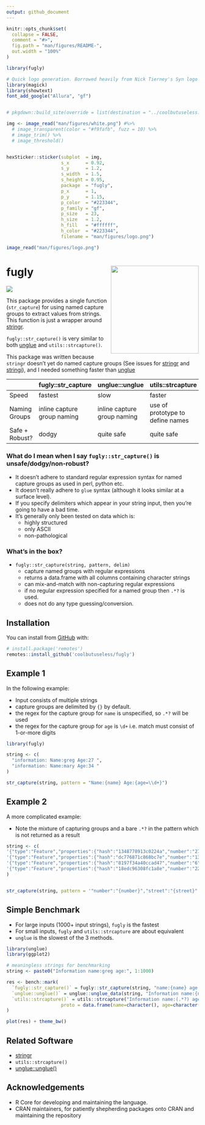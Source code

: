 ```yaml
---
output: github_document
---
```


<!-- README.md is generated from README.Rmd. Please edit that file -->

```r
knitr::opts_chunk$set(
  collapse = FALSE,
  comment = "#>",
  fig.path = "man/figures/README-",
  out.width = "100%"
)

library(fugly)
```



```r
# Quick logo generation. Borrowed heavily from Nick Tierney's Syn logo process
library(magick)
library(showtext)
font_add_google("Allura", "gf")


# pkgdown::build_site(override = list(destination = "../coolbutuseless.github.io/package/minipdf"))
```


```r
img <- image_read("man/figures/white.png") #%>%
  # image_transparent(color = "#f9fafb", fuzz = 10) %>%
  # image_trim() %>%
  # image_threshold()


hexSticker::sticker(subplot  = img,
                    s_x      = 0.92,
                    s_y      = 1.2,
                    s_width  = 1.5,
                    s_height = 0.95,
                    package  = "fugly",
                    p_x      = 1,
                    p_y      = 1.15,
                    p_color  = "#223344",
                    p_family = "gf",
                    p_size   = 23,
                    h_size   = 1.2,
                    h_fill   = "#ffffff",
                    h_color  = "#223344",
                    filename = "man/figures/logo.png")

image_read("man/figures/logo.png")
```


# fugly <img src="man/figures/logo.png" align="right" height=230/>


<!-- badges: start -->

![](https://img.shields.io/badge/cool-useless-green.svg)

<!-- badges: end -->

This package provides a single function (`str_capture`) for using named capture groups to extract values from strings.  This function is just a wrapper around [stringr](https://cran.r-project.org/package=stringr).

`fugly::str_capture()` is very similar to both
[unglue](https://cran.r-project.org/web/packages/unglue/index.html) 
and `utils::strcapture()`.

This package was written because `stringr` doesn't yet do named capture groups
(See issues for [stringr](https://github.com/tidyverse/stringr/issues/71) and
[stringi](https://github.com/gagolews/stringi/issues/153)), and I needed something
faster than [unglue](https://cran.r-project.org/web/packages/unglue/index.html)


|                | fugly::str_capture          | unglue:::unglue             | utils::strcapture                |
|----------------|-----------------------------|-----------------------------|----------------------------------|
| Speed          | fastest                     | slow                        | faster                           |
| Naming Groups  | inline capture group naming | inline capture group naming | use of prototype to define names |
| Safe + Robust? | dodgy                       | quite safe                  | quite safe                       |

### What do I mean when I say `fugly::str_capture()` is unsafe/dodgy/non-robust?

* It doesn't adhere to standard regular expression syntax for named capture 
  groups as used in perl, python etc.
* It doesn't really adhere to `glue` syntax (although it looks similar at a surface level).
* If you specify delimiters which appear in your string input, then you're going
  to have a bad time.
* It's generally only been tested on data which is:
    * highly structured
    * only ASCII
    * non-pathological


### What's in the box?

* `fugly::str_capture(string, pattern, delim)` 
    - capture named groups with regular expressions
    - returns a data.frame with all columns containing character strings
    - can mix-and-match with non-capturing regular expressions
    - if no regular expression specified for a named group then `.*?` is used.
    - does not do any type guessing/conversion. 


## Installation

You can install from [GitHub](https://github.com/coolbutuseless/fugly) with:

``` r
# install.package('remotes')
remotes::install_github('coolbutuseless/fugly')
```

## Example 1

In the following example:

* Input consists of multiple strings
* capture groups are delimited by `{}` by default.
* the regex for the capture group for `name` is unspecified, so `.*?` will be used
* the regex for the capture group for `age` is `\d+` i.e. match must consist
  of 1-or-more digits

```r
library(fugly)

string <- c(
  "information: Name:greg Age:27 ",
  "information: Name:mary Age:34 "
)

str_capture(string, pattern = "Name:{name} Age:{age=\\d+}")
```

## Example 2

A more complicated example:

* Note the mixture of capturing groups and a bare `.*?` in the pattern which is not returned as a result

```r
string <- c(
'{"type":"Feature","properties":{"hash":"1348778913c0224a","number":"27","street":"BANAMBILA STREET","unit":"","city":"ARANDA","district":"","region":"ACT","postcode":"2614","id":"GAACT714851647"},"geometry":{"type":"Point","coordinates":[149.0826143,-35.2545558]}}',
'{"type":"Feature","properties":{"hash":"dc776871c868bc7e","number":"139","street":"BOUVERIE STREET","unit":"UNIT 711","city":"CARLTON","district":"","region":"VIC","postcode":"3053","id":"GAVIC423944917"},"geometry":{"type":"Point","coordinates":[144.9617149,-37.8032551]}}',
'{"type":"Feature","properties":{"hash":"8197f34a40ccad47","number":"6","street":"MOGRIDGE STREET","unit":"","city":"WARWICK","district":"","region":"QLD","postcode":"4370","id":"GAQLD155949502"},"geometry":{"type":"Point","coordinates":[152.0230999,-28.2230133]}}',
'{"type":"Feature","properties":{"hash":"18edc96308fc1a8e","number":"22","street":"ORR STREET","unit":"UNIT 507","city":"CARLTON","district":"","region":"VIC","postcode":"3053","id":"GAVIC424282716"},"geometry":{"type":"Point","coordinates":[144.9653484,-37.8063371]}}'
)


str_capture(string, pattern = '"number":"{number}","street":"{street}".*?"coordinates":\\[{coords}\\]')

```



## Simple Benchmark

* For large inputs (1000+ input strings), `fugly` is the fastest
* For small inputs, `fugly` and `utils::strcapture` are about equivalent
* `unglue` is the slowest of the 3 methods.

```r
library(unglue)
library(ggplot2)

# meaningless strings for benchmarking
string <- paste0("Information name:greg age:", 1:1000)

res <- bench::mark(
  `fugly::str_capture()` = fugly::str_capture(string, "name:{name} age:{age=\\d+}"),
  `unglue::unglue()` = unglue::unglue_data(string, "Information name:{name} age:{age=\\d+}"),
  `utils::strcapture()` = utils::strcapture("Information name:(.*?) age:(\\d+)", string, 
                    proto = data.frame(name=character(), age=character())),
)
```


```r
plot(res) + theme_bw()
```



## Related Software

- [stringr](https://cran.r-project.org/package=stringr)
- `utils::strcapture()`
- [unglue::unglue()]([unglue](https://cran.r-project.org/web/packages/unglue/index.html))

## Acknowledgements

-   R Core for developing and maintaining the language.
-   CRAN maintainers, for patiently shepherding packages onto CRAN and maintaining the repository
